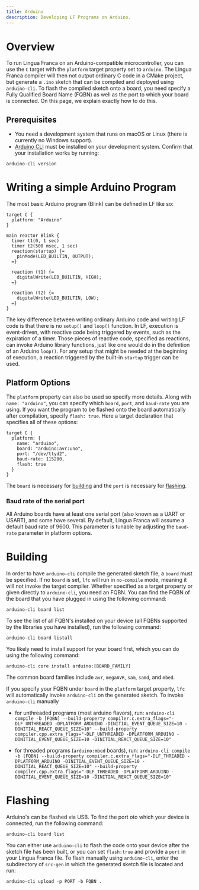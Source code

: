 ```yaml
---
title: Arduino
description: Developing LF Programs on Arduino.
---
```


# Overview

To run Lingua Franca on an Arduino-compatible microcontroller, you can use the
`C` target with the `platform` target property set to `arduino`. The Lingua
Franca compiler will then not output ordinary C code in a CMake project, but
generate a `.ino` sketch that can be compiled and deployed using `arduino-cli`.
To flash the compiled sketch onto a board, you need specify a Fully Qualified
Board Name (FQBN) as well as the port to which your board is connected. On this
page, we explain exactly how to do this.

## Prerequisites

- You need a development system that runs on macOS or Linux (there is currently no Windows support).
- [Arduino CLI](https://arduino.github.io/arduino-cli/) must be installed on your development system. Confirm that your installation works by running:

```
arduino-cli version
```

# Writing a simple Arduino Program

The most basic Arduino program (Blink) can be defined in LF like so:

```lf
target C {
  platform: "Arduino"
}

main reactor Blink {
  timer t1(0, 1 sec)
  timer t2(500 msec, 1 sec)
  reaction(startup) {=
    pinMode(LED_BUILTIN, OUTPUT);
  =}

  reaction (t1) {=
    digitalWrite(LED_BUILTIN, HIGH);
  =}

  reaction (t2) {=
    digitalWrite(LED_BUILTIN, LOW);
  =}
}
```

The key difference between writing ordinary Arduino code and writing LF code is
that there is no `setup()` and `loop()` function. In LF, execution is
event-driven, with reactive code being triggered by events, such as the
expiration of a timer. Those pieces of reactive code, specified as reactions,
can invoke Arduino library functions, just like one would do in the definition
of an Arduino `loop()`. For any setup that might be needed at the beginning of
execution, a reaction triggered by the built-in `startup` trigger can be used.

## Platform Options

The `platform` property can also be used so specify more details. Along with `name: "arduino"`,
you can specify which `board`, `port`, and `baud-rate` you are using. If you want the program
to be flashed onto the board automatically after compilation, specify `flash: true`.
Here a target declaration that specifies all of these options:

```lf
target C {
  platform: {
    name: "arduino",
    board: "arduino:avr:uno",
    port: "/dev/ttyd2",
    baud-rate: 115200,
    flash: true
  }
}
```

The `board` is necessary for [building](#building) and the `port` is necessary for [flashing](#flashing).

### Baud rate of the serial port

All Arduino boards have at least one serial port (also known as a UART or
USART), and some have several. By default, Lingua Franca will assume a default
baud rate of 9600. This parameter is tunable by adjusting the `baud-rate`
parameter in platform options.

# Building

In order to have `arduino-cli` compile the generated sketch file, a `board` must
be specified. If no `board` is set, `lfc` will run in `no-compile` mode, meaning
it will not invoke the target compiler. Whether specified as a target property
or given directly to `arduino-cli`, you need an FQBN. You can find the FQBN of
the board that you have plugged in using the following command:

`arduino-cli board list`

To see the list of all FQBN's installed on your device (all FQBNs supported by the libraries you have installed), run the following command:

`arduino-cli board listall`

You likely need to install support for your board first, which you can do using the following command:

`arduino-cli core install arduino:[BOARD_FAMILY]`

The common board families include `avr`, `megaAVR`, `sam`, `samd`, and `mbed`.

If you specify your FQBN under `board` in the `platform` target property, `lfc` will automatically invoke `arduino-cli` on the generated sketch. To invoke `arduino-cli` manually

- for unthreaded programs (most arduino flavors), run:
  `arduino-cli compile -b [FQBN] --build-property compiler.c.extra_flags="-DLF_UNTHREADED -DPLATFORM_ARDUINO -DINITIAL_EVENT_QUEUE_SIZE=10 -DINITIAL_REACT_QUEUE_SIZE=10" --build-property compiler.cpp.extra_flags="-DLF_UNTHREADED -DPLATFORM_ARDUINO -DINITIAL_EVENT_QUEUE_SIZE=10 -DINITIAL_REACT_QUEUE_SIZE=10"`

- for threaded programs (`arduino:mbed` boards), run:
  `arduino-cli compile -b [FQBN] --build-property compiler.c.extra_flags="-DLF_THREADED -DPLATFORM_ARDUINO -DINITIAL_EVENT_QUEUE_SIZE=10 -DINITIAL_REACT_QUEUE_SIZE=10" --build-property compiler.cpp.extra_flags="-DLF_THREADED -DPLATFORM_ARDUINO -DINITIAL_EVENT_QUEUE_SIZE=10 -DINITIAL_REACT_QUEUE_SIZE=10"`

# Flashing

Arduino's can be flashed via USB. To find the port oto which your device is connected, run the following command:

`arduino-cli board list`

You can either use `arduino-cli` to flash the code onto your device after the sketch file has been built, or you can set `flash:true` and provide a `port` in your Lingua Franca file. To flash manually using `arduino-cli`, enter the subdirectory of `src-gen` in which the generated sketch file is located and run:

`arduino-cli upload -p PORT -b FQBN .`

